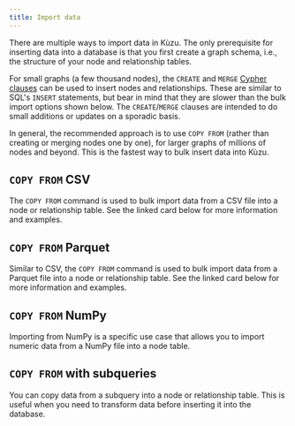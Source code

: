 ```yaml
---
title: Import data
---
```



There are multiple ways to import data in Kùzu. The only prerequisite for inserting data
into a database is that you first create a graph schema, i.e., the structure of your node and relationship tables.

For small graphs (a few thousand nodes), the `CREATE` and `MERGE` [Cypher clauses](../cypher/data-manipulation-clauses)
can be used to insert nodes and
relationships. These are similar to SQL's `INSERT` statements, but bear in mind that they are slower than the bulk import
options shown below. The `CREATE`/`MERGE` clauses are intended to do small additions or updates on a sporadic basis.

In general, the recommended approach is to use `COPY FROM` (rather than creating or
merging nodes one by one), for larger graphs of millions of nodes and beyond.
This is the fastest way to bulk insert data into Kùzu.

## `COPY FROM` CSV

The `COPY FROM` command is used to bulk import data from a CSV file into a node or relationship table.
See the linked card below for more information and examples.

<LinkCard
  title="Import CSV"
  href="/import/csv"
/>

## `COPY FROM` Parquet

Similar to CSV, the `COPY FROM` command is used to bulk import data from a Parquet file into a node or relationship table.
See the linked card below for more information and examples.

<LinkCard
  title="Import Parquet"
  href="/import/parquet"
/>

## `COPY FROM` NumPy

Importing from NumPy is a specific use case that allows you to import numeric data from a NumPy file into a node table.

<LinkCard
  title="Import NumPy"
  href="/import/npy"
/>

## `COPY FROM` with subqueries

You can copy data from a subquery into a node or relationship table.
This is useful when you need to transform data before inserting it into the database.
<LinkCard
  title="Import results of a query"
  href="/import/copy-query-results"
/>